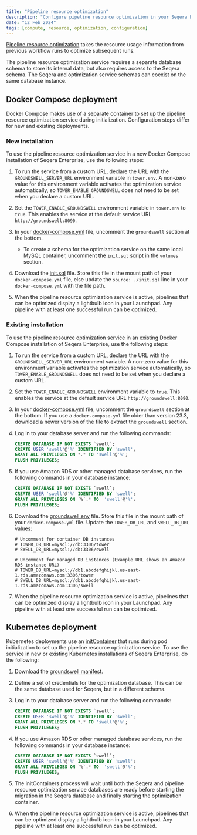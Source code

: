 ```yaml
---
title: "Pipeline resource optimization"
description: "Configure pipeline resource optimization in your Seqera Enterprise deployment."
date: "12 Feb 2024"
tags: [compute, resource, optimization, configuration]
---
```


[Pipeline resource optimization](../../pipeline-optimization/overview.mdx) takes the resource usage information from previous workflow runs to optimize subsequent runs.

The pipeline resource optimization service requires a separate database schema to store its internal data, but also requires access to the Seqera schema. The Seqera and optimization service schemas can coexist on the same database instance.

## Docker Compose deployment

Docker Compose makes use of a separate container to set up the pipeline resource optimization service during initialization. Configuration steps differ for new and existing deployments.

### New installation

To use the pipeline resource optimization service in a new Docker Compose installation of Seqera Enterprise, use the following steps:

1.  To run the service from a custom URL, declare the URL with the `GROUNDSWELL_SERVER_URL` environment variable in `tower.env`. A non-zero value for this environment variable activates the optimization service automatically, so `TOWER_ENABLE_GROUNDSWELL` does not need to be set when you declare a custom URL.

1.  Set the `TOWER_ENABLE_GROUNDSWELL` environment variable in `tower.env` to `true`. This enables the service at the default service URL `http://groundswell:8090`.

1.  In your [docker-compose.yml](../_templates/docker/docker-compose.yml) file, uncomment the `groundswell` section at the bottom.

    - To create a schema for the optimization service on the same local MySQL container, uncomment the `init.sql` script in the `volumes` section.

1.  Download the [init.sql](../_templates/docker/init.sql) file. Store this file in the mount path of your `docker-compose.yml` file, else update the `source: ./init.sql` line in your `docker-compose.yml` with the file path.

1.  When the pipeline resource optimization service is active, pipelines that can be optimized display a lightbulb icon in your Launchpad. Any pipeline with at least one successful run can be optimized.

### Existing installation

To use the pipeline resource optimization service in an existing Docker Compose installation of Seqera Enterprise, use the following steps:

1.  To run the service from a custom URL, declare the URL with the `GROUNDSWELL_SERVER_URL` environment variable. A non-zero value for this environment variable activates the optimization service automatically, so `TOWER_ENABLE_GROUNDSWELL` does not need to be set when you declare a custom URL.

1.  Set the `TOWER_ENABLE_GROUNDSWELL` environment variable to `true`. This enables the service at the default service URL `http://groundswell:8090`.

1.  In your [docker-compose.yml](../_templates/docker/docker-compose.yml) file, uncomment the `groundswell` section at the bottom. If you use a `docker-compose.yml` file older than version 23.3, download a newer version of the file to extract the `groundswell` section.

1.  Log in to your database server and run the following commands:

    ```sql
    CREATE DATABASE IF NOT EXISTS `swell`;
    CREATE USER 'swell'@'%' IDENTIFIED BY 'swell';
    GRANT ALL PRIVILEGES ON *.* TO 'swell'@'%';
    FLUSH PRIVILEGES;
    ```

1.  If you use Amazon RDS or other managed database services, run the following commands in your database instance:

    ```sql
    CREATE DATABASE IF NOT EXISTS `swell`;
    CREATE USER 'swell'@'%' IDENTIFIED BY 'swell';
    GRANT ALL PRIVILEGES ON `%`.* TO  'swell'@'%';
    FLUSH PRIVILEGES;
    ```

1.  Download the [groundswell.env](../_templates/docker/groundswell.env) file. Store this file in the mount path of your `docker-compose.yml` file. Update the `TOWER_DB_URL` and `SWELL_DB_URL` values:

    ```env
    # Uncomment for container DB instances
    # TOWER_DB_URL=mysql://db:3306/tower
    # SWELL_DB_URL=mysql://db:3306/swell

    # Uncomment for managed DB instances (Example URL shows an Amazon RDS instance URL)
    # TOWER_DB_URL=mysql://db1.abcdefghijkl.us-east-1.rds.amazonaws.com:3306/tower
    # SWELL_DB_URL=mysql://db1.abcdefghijkl.us-east-1.rds.amazonaws.com:3306/swell
    ```

1.  When the pipeline resource optimization service is active, pipelines that can be optimized display a lightbulb icon in your Launchpad. Any pipeline with at least one successful run can be optimized.

## Kubernetes deployment

Kubernetes deployments use an [initContainer](https://kubernetes.io/docs/concepts/workloads/pods/init-containers/) that runs during pod initialization to set up the pipeline resource optimization service. To use the service in new or existing Kubernetes installations of Seqera Enterprise, do the following:

1.  Download the [groundswell manifest](../_templates/k8s/groundswell.yml).

1.  Define a set of credentials for the optimization database. This can be the same database used for Seqera, but in a different schema.

1.  Log in to your database server and run the following commands:

    ```sql
    CREATE DATABASE IF NOT EXISTS `swell`;
    CREATE USER 'swell'@'%' IDENTIFIED BY 'swell';
    GRANT ALL PRIVILEGES ON *.* TO 'swell'@'%';
    FLUSH PRIVILEGES;
    ```

1.  If you use Amazon RDS or other managed database services, run the following commands in your database instance:

    ```sql
    CREATE DATABASE IF NOT EXISTS `swell`;
    CREATE USER 'swell'@'%' IDENTIFIED BY 'swell';
    GRANT ALL PRIVILEGES ON `%`.* TO  'swell'@'%';
    FLUSH PRIVILEGES;
    ```

1.  The initContainers process will wait until both the Seqera and pipeline resource optimization service databases are ready before starting the migration in the Seqera database and finally starting the optimization container.

1.  When the pipeline resource optimization service is active, pipelines that can be optimized display a lightbulb icon in your Launchpad. Any pipeline with at least one successful run can be optimized.
